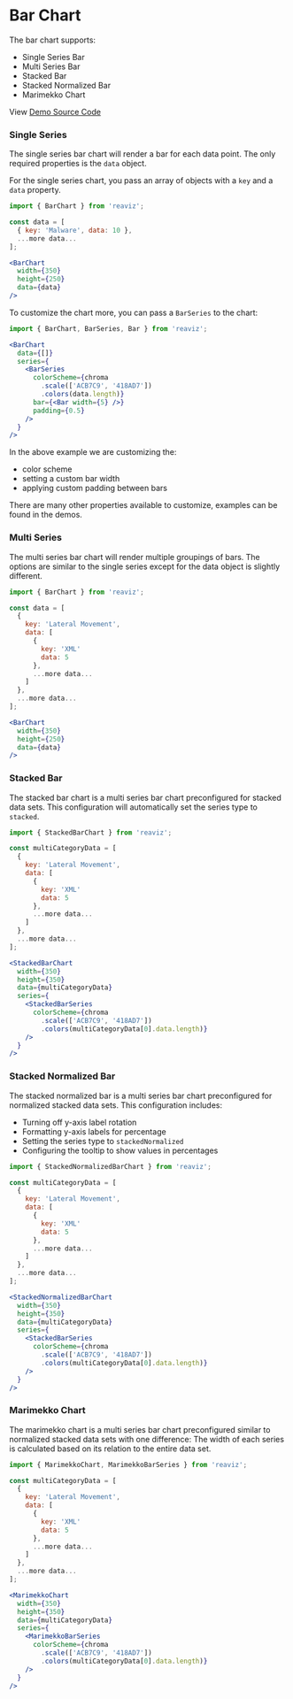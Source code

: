 
<Meta title="Docs|Chart Types/Bar Chart" />

# Bar Chart

The bar chart supports:

- Single Series Bar
- Multi Series Bar
- Stacked Bar
- Stacked Normalized Bar
- Marimekko Chart

View [Demo Source Code](https://github.com/jask-oss/reaviz/blob/master/src/BarChart/BarChart.story.tsx)


### Single Series

The single series bar chart will render a bar for each data point.
The only required properties is the `data` object.

For the single series chart, you pass an array of objects with
a `key` and a `data` property.

```jsx
import { BarChart } from 'reaviz';

const data = [
  { key: 'Malware', data: 10 },
  ...more data...
];

<BarChart
  width={350}
  height={250}
  data={data}
/>
```

To customize the chart more, you can pass a `BarSeries` to the chart:

```jsx
import { BarChart, BarSeries, Bar } from 'reaviz';

<BarChart
  data={[]}
  series={
    <BarSeries
      colorScheme={chroma
        .scale(['ACB7C9', '418AD7'])
        .colors(data.length)}
      bar={<Bar width={5} />}
      padding={0.5}
    />
  }
/>
```

In the above example we are customizing the:

- color scheme
- setting a custom bar width
- applying custom padding between bars

There are many other properties available to customize, examples
can be found in the demos.


### Multi Series

The multi series bar chart will render multiple groupings of bars. The
options are similar to the single series except for the data object is
slightly different.

```jsx
import { BarChart } from 'reaviz';

const data = [
  {
    key: 'Lateral Movement',
    data: [
      {
        key: 'XML'
        data: 5
      },
      ...more data...
    ]
  },
  ...more data...
];

<BarChart
  width={350}
  height={250}
  data={data}
/>
```

### Stacked Bar

The stacked bar chart is a multi series bar chart preconfigured
for stacked data sets. This configuration will automatically
set the series type to `stacked`.

```jsx
import { StackedBarChart } from 'reaviz';

const multiCategoryData = [
  {
    key: 'Lateral Movement',
    data: [
      {
        key: 'XML'
        data: 5
      },
      ...more data...
    ]
  },
  ...more data...
];

<StackedBarChart
  width={350}
  height={350}
  data={multiCategoryData}
  series={
    <StackedBarSeries
      colorScheme={chroma
        .scale(['ACB7C9', '418AD7'])
        .colors(multiCategoryData[0].data.length)}
    />
  }
/>
```

### Stacked Normalized Bar

The stacked normalized bar is a multi series bar chart preconfigured
for normalized stacked data sets. This configuration includes:

- Turning off y-axis label rotation
- Formatting y-axis labels for percentage
- Setting the series type to `stackedNormalized`
- Configuring the tooltip to show values in percentages

```jsx
import { StackedNormalizedBarChart } from 'reaviz';

const multiCategoryData = [
  {
    key: 'Lateral Movement',
    data: [
      {
        key: 'XML'
        data: 5
      },
      ...more data...
    ]
  },
  ...more data...
];

<StackedNormalizedBarChart
  width={350}
  height={350}
  data={multiCategoryData}
  series={
    <StackedBarSeries
      colorScheme={chroma
        .scale(['ACB7C9', '418AD7'])
        .colors(multiCategoryData[0].data.length)}
    />
  }
/>
```

### Marimekko Chart

The marimekko chart is a multi series bar chart preconfigured
similar to normalized stacked data sets with one difference: The
width of each series is calculated based on its relation to the
entire data set.

```jsx
import { MarimekkoChart, MarimekkoBarSeries } from 'reaviz';

const multiCategoryData = [
  {
    key: 'Lateral Movement',
    data: [
      {
        key: 'XML'
        data: 5
      },
      ...more data...
    ]
  },
  ...more data...
];

<MarimekkoChart
  width={350}
  height={350}
  data={multiCategoryData}
  series={
    <MarimekkoBarSeries
      colorScheme={chroma
        .scale(['ACB7C9', '418AD7'])
        .colors(multiCategoryData[0].data.length)}
    />
  }
/>
```
